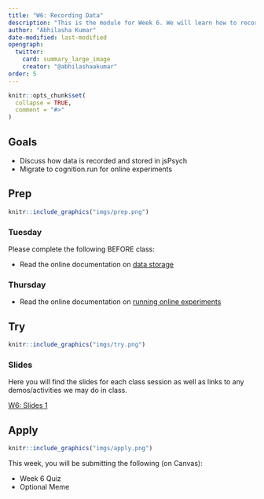 ```yaml
---
title: "W6: Recording Data"
description: "This is the module for Week 6. We will learn how to record data in jsPsych and how to run an experiment online."
author: "Abhilasha Kumar"
date-modified: last-modified
opengraph:
  twitter:
    card: summary_large_image
    creator: "@abhilashaakumar"
order: 5
---
```


```r
knitr::opts_chunk$set(
  collapse = TRUE,
  comment = "#>"
)
```

## Goals

- Discuss how data is recorded and stored in jsPsych
- Migrate to cognition.run for online experiments

## Prep 

:::::{.card .border .border-2 .border-info}
:::: {.grid .g-0}
::: {.g-col-3}
:::: {.card-body}

```r
knitr::include_graphics("imgs/prep.png")
```

::::
:::

::: {.g-col-9}
:::: {.card-body}
### Tuesday

Please complete the following BEFORE class:

- Read the online documentation on [data storage](https://www.jspsych.org/7.0/overview/data/)

### Thursday

- Read the online documentation on [running online experiments](https://www.jspsych.org/7.3/overview/running-experiments/#online)

::::
:::
::::
:::::

## Try {.mt-5}

:::::{.card .border .border-2 .border-info}
:::: {.grid .g-0}
::: {.g-col-3}
:::: {.card-body}

```r
knitr::include_graphics("imgs/try.png")
```

::::
:::

::: {.g-col-9}
:::: {.card-body}

### Slides

Here you will find the slides for each class session as well as links to any demos/activities we may do in class.

<a class="btn btn-outline-info" href="https://teaching-cognition.github.io/coglab/slides/W6_Oct_3_2023.pdf" role="button" target="_blank">W6: Slides 1</a>


::::
:::


::::
:::::

## Apply {.mt-5}

:::::{.card .border .border-2 .border-info}
:::: {.grid .g-0}
::: {.g-col-3}
:::: {.card-body}

```r
knitr::include_graphics("imgs/apply.png")
```

::::
:::

::: {.g-col-9}
:::: {.card-body}

This week, you will be submitting the following (on Canvas):

- Week 6 Quiz
- Optional Meme

::::
:::


::::
:::::